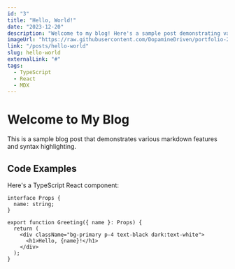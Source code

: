 ```yaml
---
id: "3"
title: "Hello, World!"
date: "2023-12-20"
description: "Welcome to my blog! Here's a sample post demonstrating various markdown and code formatting features."
imageUrl: "https://raw.githubusercontent.com/DopamineDriven/portfolio-2025/master/apps/web/public/ai/port-23.png"
link: "/posts/hello-world"
slug: hello-world
externalLink: "#"
tags:
  - TypeScript
  - React
  - MDX
---
```


# Welcome to My Blog

This is a sample blog post that demonstrates various markdown features and syntax highlighting.

## Code Examples

Here's a TypeScript React component:

```tsx
interface Props {
  name: string;
}

export function Greeting({ name }: Props) {
  return (
    <div className="bg-primary p-4 text-black dark:text-white">
      <h1>Hello, {name}!</h1>
    </div>
  );
}
```
